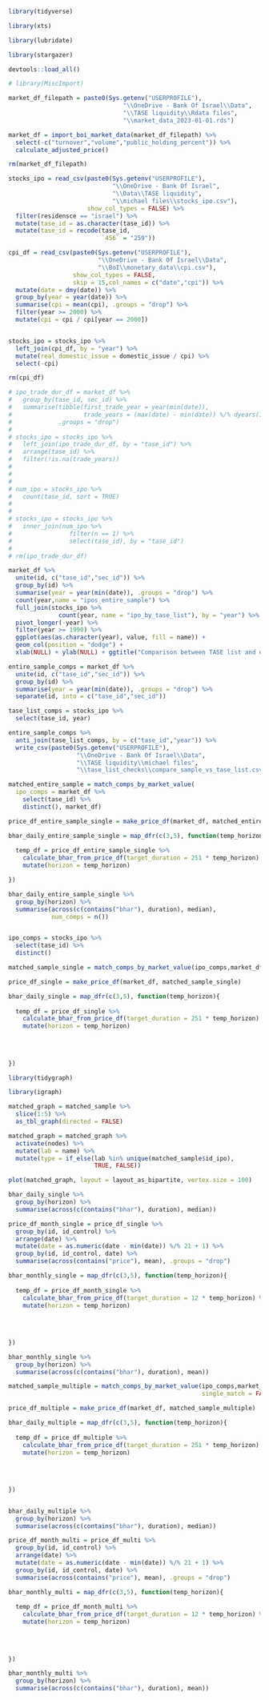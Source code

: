 
```r

library(tidyverse)

library(xts)

library(lubridate)

library(stargazer)

devtools::load_all()

# library(MiscImport)

```

```r

market_df_filepath = paste0(Sys.getenv("USERPROFILE"),
                                "\\OneDrive - Bank Of Israel\\Data",
                                "\\TASE liquidity\\Rdata files",
                                "\\market_data_2023-01-01.rds")

market_df = import_boi_market_data(market_df_filepath) %>% 
  select(-c("turnover","volume","public_holding_percent")) %>% 
  calculate_adjusted_price()

rm(market_df_filepath)

```

```r

stocks_ipo = read_csv(paste0(Sys.getenv("USERPROFILE"),
                             "\\OneDrive - Bank Of Israel",
                             "\\Data\\TASE liquidity",
                             "\\michael files\\stocks_ipo.csv"),
                      show_col_types = FALSE) %>% 
  filter(residensce == "israel") %>% 
  mutate(tase_id = as.character(tase_id)) %>% 
  mutate(tase_id = recode(tase_id,
                          `456` = "259"))

cpi_df = read_csv(paste0(Sys.getenv("USERPROFILE"),
                         "\\OneDrive - Bank Of Israel\\Data",
                         "\\BoI\\monetary_data\\cpi.csv"),
                  show_col_types = FALSE,
                  skip = 15,col_names = c("date","cpi")) %>% 
  mutate(date = dmy(date)) %>% 
  group_by(year = year(date)) %>% 
  summarise(cpi = mean(cpi), .groups = "drop") %>% 
  filter(year >= 2000) %>% 
  mutate(cpi = cpi / cpi[year == 2000])


stocks_ipo = stocks_ipo %>% 
  left_join(cpi_df, by = "year") %>% 
  mutate(real_domestic_issue = domestic_issue / cpi) %>% 
  select(-cpi)

rm(cpi_df)

# ipo_trade_dur_df = market_df %>% 
#   group_by(tase_id, sec_id) %>% 
#   summarise(tibble(first_trade_year = year(min(date)),
#                    trade_years = (max(date) - min(date)) %/% dyears(1)),
#             .groups = "drop")
# 
# stocks_ipo = stocks_ipo %>% 
#   left_join(ipo_trade_dur_df, by = "tase_id") %>% 
#   arrange(tase_id) %>% 
#   filter(!is.na(trade_years))
# 
# 
# 
# num_ipo = stocks_ipo %>% 
#   count(tase_id, sort = TRUE)
# 
# 
# stocks_ipo = stocks_ipo %>% 
#   inner_join(num_ipo %>% 
#                filter(n == 1) %>% 
#                select(tase_id), by = "tase_id")
# 
# rm(ipo_trade_dur_df)

```

\section{Entire sample}

```r

market_df %>% 
  unite(id, c("tase_id","sec_id")) %>% 
  group_by(id) %>% 
  summarise(year = year(min(date)), .groups = "drop") %>% 
  count(year,name = "ipos_entire_sample") %>% 
  full_join(stocks_ipo %>% 
              count(year, name = "ipo_by_tase_list"), by = "year") %>% 
  pivot_longer(-year) %>% 
  filter(year >= 1990) %>% 
  ggplot(aes(as.character(year), value, fill = name)) + 
  geom_col(position = "dodge") + 
  xlab(NULL) + ylab(NULL) + ggtitle("Comparison between TASE list and entire sample")


```

```r

entire_sample_comps = market_df %>% 
  unite(id, c("tase_id","sec_id")) %>% 
  group_by(id) %>% 
  summarise(year = year(min(date)), .groups = "drop") %>% 
  separate(id, into = c("tase_id","sec_id"))

tase_list_comps = stocks_ipo %>% 
  select(tase_id, year)

entire_sample_comps %>% 
  anti_join(tase_list_comps, by = c("tase_id","year")) %>% 
  write_csv(paste0(Sys.getenv("USERPROFILE"),
                   "\\OneDrive - Bank Of Israel\\Data",
                   "\\TASE liquidity\\michael files",
                   "\\tase_list_checks\\compare_sample_vs_tase_list.csv"))

```

```r

matched_entire_sample = match_comps_by_market_value(
  ipo_comps = market_df %>% 
    select(tase_id) %>% 
    distinct(), market_df)

price_df_entire_sample_single = make_price_df(market_df, matched_entire_sample)

bhar_daily_entire_sample_single = map_dfr(c(3,5), function(temp_horizon){
  
  temp_df = price_df_entire_sample_single %>% 
    calculate_bhar_from_price_df(target_duration = 251 * temp_horizon) %>% 
    mutate(horizon = temp_horizon)

})

bhar_daily_entire_sample_single %>% 
  group_by(horizon) %>% 
  summarise(across(c(contains("bhar"), duration), median),
            num_comps = n())



```



\subsection{Buy-and-Hold returns using a single matched firm}

\subsubsection{Match on size}

<!-- daily calculation -->

```r

ipo_comps = stocks_ipo %>% 
  select(tase_id) %>% 
  distinct()

matched_sample_single = match_comps_by_market_value(ipo_comps,market_df)

price_df_single = make_price_df(market_df, matched_sample_single)

bhar_daily_single = map_dfr(c(3,5), function(temp_horizon){
  
  temp_df = price_df_single %>% 
    calculate_bhar_from_price_df(target_duration = 251 * temp_horizon) %>% 
    mutate(horizon = temp_horizon)
  
  
  
  
})


```

```r

library(tidygraph)

library(igraph)

matched_graph = matched_sample %>%
  slice(1:5) %>% 
  as_tbl_graph(directed = FALSE)

matched_graph = matched_graph %>% 
  activate(nodes) %>% 
  mutate(lab = name) %>% 
  mutate(type = if_else(lab %in% unique(matched_sample$id_ipo),
                        TRUE, FALSE))

plot(matched_graph, layout = layout_as_bipartite, vertex.size = 100)

```

```r

bhar_daily_single %>% 
  group_by(horizon) %>% 
  summarise(across(c(contains("bhar"), duration), median))


```

<!-- monthly_calculation -->


```r

price_df_month_single = price_df_single %>% 
  group_by(id, id_control) %>% 
  arrange(date) %>% 
  mutate(date = as.numeric(date - min(date)) %/% 21 + 1) %>% 
  group_by(id, id_control, date) %>% 
  summarise(across(contains("price"), mean), .groups = "drop")

bhar_monthly_single = map_dfr(c(3,5), function(temp_horizon){
  
  temp_df = price_df_month_single %>% 
    calculate_bhar_from_price_df(target_duration = 12 * temp_horizon) %>% 
    mutate(horizon = temp_horizon)
  
  
  
  
})

```


```r

bhar_monthly_single %>% 
  group_by(horizon) %>% 
  summarise(across(c(contains("bhar"), duration), mean))

```

\subsubsection{Match on book to market}



\subsection{Buy-and-Hold returns using a portfolio of matched firms}


<!-- daily calculation -->


```r

matched_sample_multiple = match_comps_by_market_value(ipo_comps,market_df,
                                                      single_match = FALSE)

price_df_multiple = make_price_df(market_df, matched_sample_multiple)

bhar_daily_multiple = map_dfr(c(3,5), function(temp_horizon){
  
  temp_df = price_df_multiple %>% 
    calculate_bhar_from_price_df(target_duration = 251 * temp_horizon) %>% 
    mutate(horizon = temp_horizon)
  
  
  
  
})



```

```r

bhar_daily_multiple %>% 
  group_by(horizon) %>% 
  summarise(across(c(contains("bhar"), duration), median))


```



<!-- monthly_calculation -->


```r


price_df_month_multi = price_df_multi %>% 
  group_by(id, id_control) %>% 
  arrange(date) %>% 
  mutate(date = as.numeric(date - min(date)) %/% 21 + 1) %>% 
  group_by(id, id_control, date) %>% 
  summarise(across(contains("price"), mean), .groups = "drop")

bhar_monthly_multi = map_dfr(c(3,5), function(temp_horizon){
  
  temp_df = price_df_month_multi %>% 
    calculate_bhar_from_price_df(target_duration = 12 * temp_horizon) %>% 
    mutate(horizon = temp_horizon)
  
  
  
  
})

```


```r

bhar_monthly_multi %>% 
  group_by(horizon) %>% 
  summarise(across(c(contains("bhar"), duration), mean))

```


\subsection{Calendar-time portfolio abnormal returns}


\subsection{Group by size and book to market}
